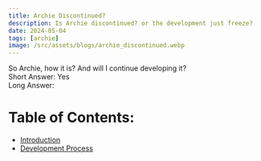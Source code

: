```yaml
---
title: Archie Discontinued? 
description: Is Archie discontinued? or the development just freeze?
date: 2024-05-04
tags: [archie]
image: /src/assets/blogs/archie_discontinued.webp
---
```


So Archie, how it is? And will I continue developing it?
<br/> Short Answer: Yes
<br/> Long Answer:

# Table of Contents:

+ [Introduction](#introduction)
+ [Development Process](#development-process)